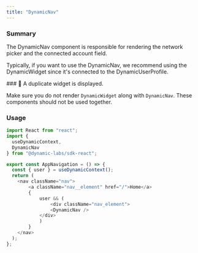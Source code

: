 ```yaml
---
title: "DynamicNav"
---
```


### Summary

The DynamicNav component is responsible for rendering the network picker and the connected account field.

Typically, if you want to use the DynamicNav, we recommend using the DynamicWidget since it's connected to the DynamicUserProfile.

<Note>
### 🚧 A duplicate widget is displayed.

Make sure you do not render `DynamicWidget` along with `DynamicNav`. These components should not be used together.
</Note>

### Usage

```JavaScript
import React from "react";
import {
  useDynamicContext,
  DynamicNav
} from "@dynamic-labs/sdk-react";

export const AppNavigation = () => {
  const { user } = useDynamicContext();
  return (
    <nav className="nav">
        <a className="nav__element" href="/">Home</a>
        {
            user && (
                <div className="nav_element">
                <DynamicNav />
            </div>
            )
        }
    </nav>
  );
};
```